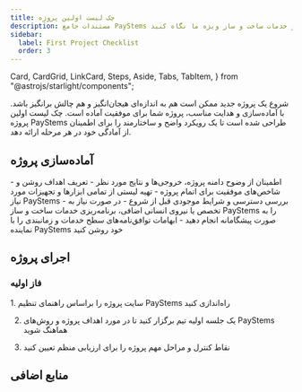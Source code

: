 ```yaml
---
title: چک لیست اولین پروژه
description: مستندات جامع PayStems را بررسی کنید تا به طور کامل به ابزارها و خدمات ساخت و ساز ویژه ما نگاه کنید.
sidebar:
  label: First Project Checklist
  order: 3
---
```

  Card,
  CardGrid,
  LinkCard,
  Steps,
  Aside,
  Tabs,
  TabItem,
} from "@astrojs/starlight/components";

شروع یک پروژه جدید ممکن است هم به اندازه‌ای هیجان‌انگیز و هم چالش برانگیز باشد. با آماده‌سازی و هدایت مناسب، پروژه شما برای موفقیت آماده است. چک لیست اولین پروژه PayStems طراحی شده است تا یک رویکرد واضح و ساختارمند را برای اطمینان از آمادگی خود در هر مرحله ارائه دهد.

## آماده‌سازی پروژه

<CardGrid>
  <Card title="دامنه و اهداف">
    - اطمینان از وضوح دامنه پروژه، خروجی‌ها و نتایج مورد نظر
    - تعریف اهداف روشن و شاخص‌های موفقیت برای اتمام پروژه
  </Card>
  <Card title="ابزارها و تجهیزات">
    - تهیه لیستی از تمامی ابزارها و تجهیزات مورد نیاز PayStems
    - بررسی دسترسی و شرایط موجودی قبل از شروع
  </Card>
  <Card title="مرتب‌سازی خدمات">
    - در صورت نیاز به تخصص یا نیروی انسانی اضافی، برنامه‌ریزی خدمات ساخت و ساز PayStems را به صورت پیشگامانه انجام دهید
    - ابهامات توافق‌نامه‌های سطح خدمات و زمانبندی را با نماینده PayStems خود روشن کنید
  </Card>
</CardGrid>

## اجرای پروژه
### فاز اولیه
<Steps>
1. سایت پروژه را براساس راهنمای تنظیم PayStems راه‌اندازی کنید

2. یک جلسه اولیه تیم برگزار کنید تا در مورد اهداف پروژه و روش‌های PayStems هماهنگ شوید

3. نقاط کنترل و مراحل مهم پروژه را برای ارزیابی منظم تعیین کنید
</Steps>

## منابع اضافی
<CardGrid>
<LinkCard
  title="آموزش‌های عمیق"
  description="عمق به راهنمایی در استفاده از ابزارها و خدمات ما با آموزش‌های تخصصی."
  href="fa/guides/getting-started"
/>
<LinkCard
  title="ویدیوهای دمو"
  description="راهنمایی‌های تصویری برای بهره‌برداری بهتر از ابزارهای ما."
  href="fa/guides/getting-started"
/>
<LinkCard
  title="اطلاعات گارانتی"
  description="پوشش خود را درک کنید و چگونگی ارائه ادعا را در صورت نیاز بفهمید."
  href="fa/guides/getting-started"
/>
</CardGrid>
